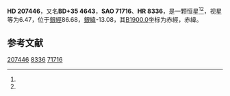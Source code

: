 {{Starbox begin
| name = HD 207446
}}
{{Starbox observe
| epoch = [[J2000.0|J2000.0]]
| constell = {{星座名待查}}<ref name=SIMBAD>{{cite web
 | url=http://simbad.u-strasbg.fr/simbad/sim-id?Ident=HR+8336
 | title=Pulsating variable Star
 | publisher=Centre de Données astronomiques de Strasbourg
 | work=SIMBAD
 | accessdate=2012-07-13
 | archive-date=2021-08-10
 | archive-url=https://web.archive.org/web/20210810152951/http://simbad.u-strasbg.fr/simbad/sim-id?Ident=HR+8336
 }}</ref><ref name=DATA>{{cite web
 | url=http://vizier.u-strasbg.fr/viz-bin/VizieR-5?-out.add=.&-source=5050&-corr=PK=HR&-out.max=9999&HR=8336
 | title=VizieR Detailed Page
 | accessdate=2012-07-13
 | archive-date=2016-03-04
 | archive-url=https://web.archive.org/web/20160304232851/http://vizier.u-strasbg.fr/viz-bin/VizieR-5?-out.add=.&-source=5050&-corr=PK=HR&-out.max=9999&HR=8336
 | dead-url=no
 }}</ref>
| 星官 = 
| ra = {{RA|21|48|8.3}}<ref name=SIMBAD /><ref name=DATA />
| dec = {{DEC|+36|34|50}}<ref name=SIMBAD /><ref name=DATA />
| appmag_v = 6.47<ref name=SIMBAD /><ref name=DATA />
}}
{{Starbox character
| class = K5<ref name=SIMBAD /><ref name=DATA />
| b-v = <ref name=SIMBAD /><ref name=DATA />
| u-b = <ref name=SIMBAD /><ref name=DATA />
| r-i = <ref name=SIMBAD /><ref name=DATA />
| variable = 
}}
{{Starbox astrometry
| radial_v = 
| prop_mo_ra = -31
| parallax = 
| p_error = 
}}
{{Starbox catalog
| names =BD+35 4643，[[SAO星表|SAO]] 71716，[[HD星表|HD]] 207446，[[HR星表|HR]] 8336}}
{{Starbox reference |Simbad=HR+8336}}
{{Starbox end}}

'''HD 207446'''，又名'''BD+35 4643'''，'''SAO 71716'''、'''HR 8336'''，是一颗恒星<ref name=SIMBAD /><ref name=DATA />，视星等为6.47，位于[[銀道座標系|銀經]]86.68，[[銀道座標系|銀緯]]-13.08，其[[B1900.0|B1900.0]]坐标为赤經{{RA|21|43|55.4}}，赤緯{{DEC|+36|-13.08|58}}。

== 参考文献 ==
{{reflist}}

{{star-stub}}

[[Category:HD和HDE天體|207446]]
[[Category:HR天體|8336]]
[[Category:SAO天體|71716]]